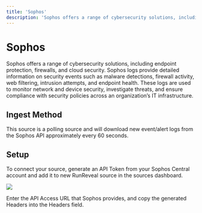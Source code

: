 ```yaml
---
title: 'Sophos'
description: 'Sophos offers a range of cybersecurity solutions, including endpoint protection, firewalls, and cloud security. Sophos logs provide detailed information on security events such as malware detections, firewall activity, web filtering, intrusion attempts, and endpoint health. These logs are used to monitor network and device security, investigate threats, and ensure compliance with security policies across an organization’s IT infrastructure.'
---
```


# Sophos

Sophos offers a range of cybersecurity solutions, including endpoint protection, firewalls, and cloud security. Sophos logs provide detailed information on security events such as malware detections, firewall activity, web filtering, intrusion attempts, and endpoint health. These logs are used to monitor network and device security, investigate threats, and ensure compliance with security policies across an organization’s IT infrastructure.

## Ingest Method

This source is a polling source and will download new event/alert logs from the Sophos API approximately every 60 seconds.

## Setup

To connect your source, generate an API Token from your Sophos Central account and add it to new RunReveal source in the sources dashboard.

<img src="/sophos-1.png"/>

Enter the API Access URL that Sophos provides, and copy the generated Headers into the Headers field.

